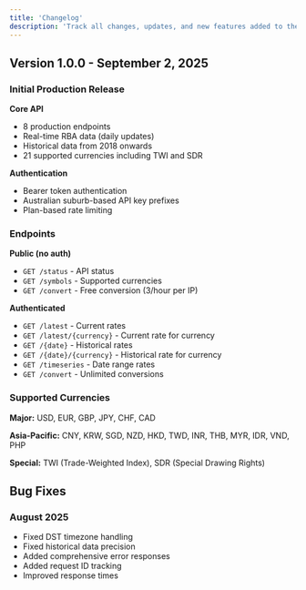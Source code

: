 ```yaml
---
title: 'Changelog'
description: 'Track all changes, updates, and new features added to the Exchange Rates API'
---
```


## Version 1.0.0 - September 2, 2025

### Initial Production Release

**Core API**
- 8 production endpoints
- Real-time RBA data (daily updates)
- Historical data from 2018 onwards
- 21 supported currencies including TWI and SDR

**Authentication**
- Bearer token authentication
- Australian suburb-based API key prefixes
- Plan-based rate limiting

### Endpoints

**Public (no auth)**
- `GET /status` - API status
- `GET /symbols` - Supported currencies  
- `GET /convert` - Free conversion (3/hour per IP)

**Authenticated**
- `GET /latest` - Current rates
- `GET /latest/{currency}` - Current rate for currency
- `GET /{date}` - Historical rates
- `GET /{date}/{currency}` - Historical rate for currency
- `GET /timeseries` - Date range rates
- `GET /convert` - Unlimited conversions

### Supported Currencies

**Major:** USD, EUR, GBP, JPY, CHF, CAD

**Asia-Pacific:** CNY, KRW, SGD, NZD, HKD, TWD, INR, THB, MYR, IDR, VND, PHP

**Special:** TWI (Trade-Weighted Index), SDR (Special Drawing Rights)

## Bug Fixes

### August 2025
- Fixed DST timezone handling
- Fixed historical data precision
- Added comprehensive error responses
- Added request ID tracking
- Improved response times